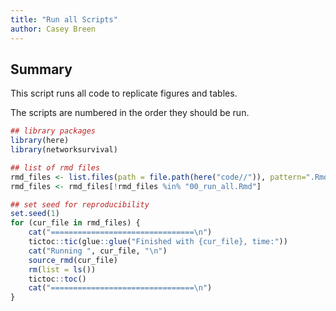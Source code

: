```yaml
---
title: "Run all Scripts"
author: Casey Breen
---
```


## Summary 

This script runs all code to replicate figures and tables. 

The scripts are numbered in the order they should be run.

```r
## library packages 
library(here)
library(networksurvival)

## list of rmd files 
rmd_files <- list.files(path = file.path(here("code//")), pattern=".Rmd")   
rmd_files <- rmd_files[!rmd_files %in% "00_run_all.Rmd"]

## set seed for reproducibility 
set.seed(1)
for (cur_file in rmd_files) {
	cat("================================\n")
	tictoc::tic(glue::glue("Finished with {cur_file}, time:"))
	cat("Running ", cur_file, "\n")
  	source_rmd(cur_file)
  	rm(list = ls())
  	tictoc::toc()
	cat("================================\n")
}
```
